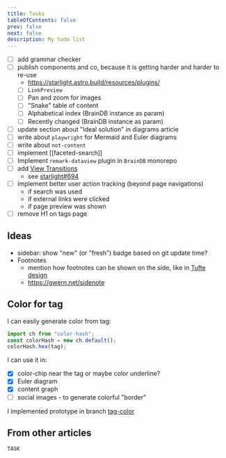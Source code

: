 ```yaml
---
title: Tasks
tableOfContents: false
prev: false
next: false
description: My todo list
---
```


- [ ] add grammar checker
- [ ] publish components and co, because it is getting harder and harder to re-use
  - https://starlight.astro.build/resources/plugins/
  - [ ] `LinkPreview`
  - [ ] Pan and zoom for images
  - [ ] "Snake" table of content  
  - [ ] Alphabetical index (BrainDB instance as param)
  - [ ] Recently changed (BrainDB instance as param)
- [ ] update section about "Ideal solution" in diagrams article
- [ ] write about `playwright` for Mermaid and Euler diagrams
- [ ] write about `not-content`
- [ ] implement [[faceted-search]]
- [ ] Implement `remark-dataview` plugin in `BrainDB` monorepo
- [ ] add [View Transitions](https://docs.astro.build/en/guides/view-transitions/)
  - see [starlight#694](https://github.com/withastro/starlight/pull/694#issuecomment-2021611520)
- [ ] implement better user action tracking (beyond page navigations)
  - if search was used
  - if external links were clicked
  - if page preview was shown
- [ ] remove H1 on tags page

## Ideas

- sidebar: show "new" (or "fresh") badge based on git update time?
- Footnotes
  - mention how footnotes can be shown on the side, like in [Tufte design](https://edwardtufte.github.io/tufte-css/)
  - https://gwern.net/sidenote

## Color for tag

I can easily generate color from tag:

```js
import ch from "color-hash";
const colorHash = new ch.default();
colorHash.hex(tag);
```

I can use it in:

- [x] color-chip near the tag or maybe color underline?
- [x] Euler diagram
- [x] content graph
- [ ] social images - to generate colorful "border"

I implemented prototype in branch [tag-color](https://github.com/stereobooster/astro-digital-garden/tree/tag-color)

## From other articles

```dataview
TASK
```
